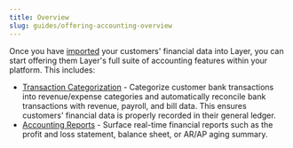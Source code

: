 ```yaml
---
title: Overview
slug: guides/offering-accounting-overview
---
```



Once you have [imported](importing-data-overview.mdx) your customers' financial data into Layer, you can start offering them Layer's full suite of accounting features within your platform. This includes:
* [Transaction Categorization](transaction-categorization.mdx) - Categorize customer bank transactions into revenue/expense categories and automatically reconcile bank transactions with revenue, payroll, and bill data. This ensures customers' financial data is properly recorded in their general ledger. 
* [Accounting Reports](reporting.mdx) - Surface real-time financial reports such as the profit and loss statement, balance sheet, or AR/AP aging summary.